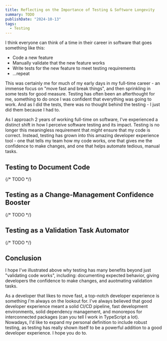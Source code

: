 ```yaml
---
title: Reflecting on the Importance of Testing & Software Longevity
summary: TODO
publishDate: "2024-10-13"
tags:
  - Testing
---
```


I think everyone can think of a time in their career in software that goes something like this:

- Code a new feature
- Manually validate that the new feature works
- Write tests for the new feature to meet testing requirements
- ...repeat

This was certainly me for much of my early days in my full-time career - an immense focus on "move fast and break things", and then sprinkling in some tests for good measure. Testing has often been an afterthought for me, something to do once I was confident that everything was going to work. And as I did the tests, there was no thought behind the testing - I just did them because I had to.

As I approach 2 years of working full-time on software, I've experienced a distinct shift in how I perceive software testing and its impact. Testing is no longer this meaningless requirement that _might_ ensure that my code is correct. Instead, testing has grown into this amazing developer experience tool - one that tells my team how my code works, one that gives me the confidence to make changes, and one that helps automate tedious, manual tasks.

## Testing to Document Code

{/* TODO */}

## Testing as a Change-Management Confidence Booster

{/* TODO */}

## Testing as a Validation Task Automator

{/* TODO */}

## Conclusion

I hope I've illustrated above why testing has many benefits beyond just "validating code works", including: documenting expected behavior, giving developers the confidence to make changes, and auotmating validation tasks.

As a developer that likes to move fast, a top-notch developer experience is something I'm always on the lookout for. I've always believed that good developer experience meant a solid CI/CD pipeline, fast development environments, solid dependency management, and monorepos for interconnected packages (can you tell I work in TypeScript a lot). Nowadays, I'd like to expand my personal definition to include robust testing, as testing has really shown itself to be a powerful addition to a good developer experience. I hope you do to.
